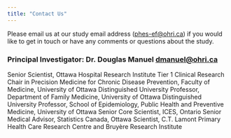 ```yaml
---
title: "Contact Us"
---
```


Please email us at our study email address ([phes-ef\@ohri.ca](mailto:phes-ef@ohri.ca){.email}) if you would like to get in touch or have any comments or questions about the study.

### Principal Investigator: Dr. Douglas Manuel [dmanuel\@ohri.ca](mailto:dmanuel@ohri.ca){.email}
Senior Scientist, Ottawa Hospital Research Institute
Tier 1 Clinical Research Chair in Precision Medicine for Chronic Disease Prevention, Faculty of Medicine, University of Ottawa
Distinguished University Professor, Department of Family Medicine, University of Ottawa
Distinguished University Professor, School of Epidemiology, Public Health and Preventive Medicine, University of Ottawa
Senior Core Scientist, ICES, Ontario
Senior Medical Advisor, Statistics Canada, Ottawa
Scientist, C.T. Lamont Primary Health Care Research Centre and Bruyère Research Institute
